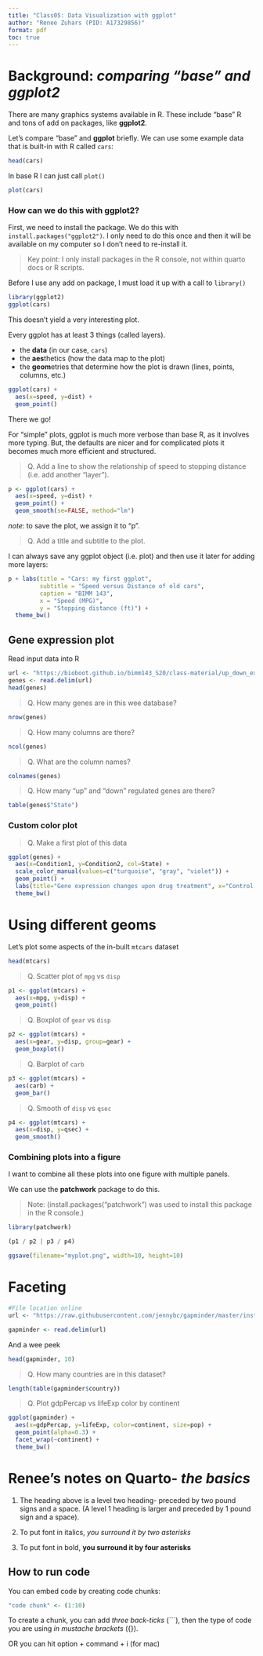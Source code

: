 ```yaml
---
title: "Class05: Data Visualization with ggplot"
author: "Renee Zuhars (PID: A17329856)"
format: pdf
toc: true
---
```


# Background: *comparing "base" and ggplot2*

There are many graphics systems available in R. These include "base" R and tons of add on packages, like **ggplot2**. 

Let's compare "base" and **ggplot** briefly. We can use some example data that is built-in with R called `cars`:

```r
head(cars)
```

In base R I can just call `plot()`

```r
plot(cars)
```

### How can we do this with **ggplot2**?

First, we need to install the package. We do this with `install.packages("ggplot2")`. I only need to do this once and then it will be available on my computer so I don't need to re-install it. 

> Key point: I only install packages in the R console, not within quarto docs or R scripts. 

Before I use any add on package, I must load it up with a call to `library()`

```r
library(ggplot2)
ggplot(cars)
```
This doesn't yield a very interesting plot.

Every ggplot has at least 3 things (called layers). 

- the **data** (in our case, `cars`)
- the **aes**thetics (how the data map to the plot)
- the **geom**etries that determine how the plot is drawn (lines, points, columns, etc.)

```r
ggplot(cars) + 
  aes(x=speed, y=dist) +
  geom_point()
```
There we go!

For "simple" plots, ggplot is much more verbose than base R, as it involves more typing. But, the defaults are nicer and for complicated plots it becomes much more efficient and structured. 

> Q. Add a line to show the relationship of speed to stopping distance (i.e. add another "layer"). 

```r
p <- ggplot(cars) + 
  aes(x=speed, y=dist) +
  geom_point() +
  geom_smooth(se=FALSE, method="lm")

```

*note*: to save the plot, we assign it to "p". 

> Q. Add a title and subtitle to the plot. 

I can always save any ggplot object (i.e. plot) and then use it later for adding more layers:
```r
p + labs(title = "Cars: my first ggplot",
         subtitle = "Speed versus Distance of old cars",
         caption = "BIMM 143",
         x = "Speed (MPG)",
         y = "Stopping distance (ft)") +
  theme_bw()

```

## Gene expression plot

Read input data into R

```r
url <- "https://bioboot.github.io/bimm143_S20/class-material/up_down_expression.txt"
genes <- read.delim(url)
head(genes)
```

> Q. How many genes are in this wee database?

```r
nrow(genes)
```

> Q. How many columns are there?

```r
ncol(genes)
```

> Q. What are the column names?

```r
colnames(genes)
```

> Q. How many "up" and "down" regulated genes are there? 

```r
table(genes$"State")
```

### Custom color plot

> Q. Make a first plot of this data

```r
ggplot(genes) +
  aes(x=Condition1, y=Condition2, col=State) + 
  scale_color_manual(values=c("turquoise", "gray", "violet")) + 
  geom_point() +
  labs(title="Gene expression changes upon drug treatment", x="Control (no drug)", y="Drug Treatment") + 
  theme_bw()
```

# Using different geoms

Let's plot some aspects of the in-built `mtcars` dataset

```r
head(mtcars)
```

> Q. Scatter plot of `mpg` vs `disp`

```r
p1 <- ggplot(mtcars) + 
  aes(x=mpg, y=disp) +
  geom_point() 
```

> Q. Boxplot of `gear` vs `disp`

```r
p2 <- ggplot(mtcars) + 
  aes(x=gear, y=disp, group=gear) + 
  geom_boxplot()
```

> Q. Barplot of `carb`

```r
p3 <- ggplot(mtcars) + 
  aes(carb) + 
  geom_bar()
```

> Q. Smooth of `disp` vs `qsec`

```r
p4 <- ggplot(mtcars) + 
  aes(x=disp, y=qsec) +
  geom_smooth()
```

### Combining plots into a figure
I want to combine all these plots into one figure with multiple panels. 

We can use the **patchwork** package to do this. 

> Note: (install.packages("patchwork") was used to install this package in the R console.)

```r
library(patchwork)

(p1 / p2 | p3 / p4)
```

```r
ggsave(filename="myplot.png", width=10, height=10)
```

# Faceting

```r
#File location online
url <- "https://raw.githubusercontent.com/jennybc/gapminder/master/inst/extdata/gapminder.tsv"

gapminder <- read.delim(url)
```

And a wee peek
```r
head(gapminder, 10)
```

> Q. How many countries are in this dataset?

```r
length(table(gapminder$country))
```

> Q. Plot gdpPercap vs lifeExp color by continent

```r
ggplot(gapminder) + 
  aes(x=gdpPercap, y=lifeExp, color=continent, size=pop) + 
  geom_point(alpha=0.3) +
  facet_wrap(~continent) +
  theme_bw()
```



# Renee's notes on Quarto- *the basics* 

1. The heading above is a level two heading- preceded by two pound signs and a space. (A level 1 heading is larger and preceded by 1 pound sign and a space). 

2. To put font in italics, *you surround it by two asterisks*

3. To put font in bold, **you surround it by four asterisks**

## How to run code

You can embed code by creating code chunks:

```r
"code chunk" <- (1:10)
```

To create a chunk, you can add *three back-ticks* (```), then the type of code you are using *in mustache brackets* ({}).

OR you can hit option + command + i (for mac)
